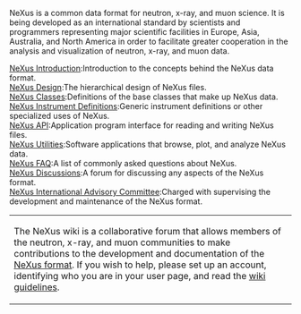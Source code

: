 NeXus is a common data format for neutron, x-ray, and muon science.  It is being developed as an international standard by scientists and programmers representing major scientific facilities in Europe, Asia, Australia, and North America in order to facilitate greater cooperation in the analysis and visualization of neutron, x-ray, and muon data.   
;[[Introduction|NeXus Introduction]]:Introduction to the concepts behind the NeXus data format.
;[[Design|NeXus Design]]:The hierarchical design of NeXus files.
;[[Design#NeXus_Classes|NeXus Classes]]:Definitions of the base classes that make up NeXus data.
;[[Instruments|NeXus Instrument Definitions]]:Generic instrument definitions or other specialized uses of NeXus.
;[[Application_Program_Interface|NeXus API]]:Application program interface for reading and writing NeXus files.
;[[Utilities|NeXus Utilities]]:Software applications that browse, plot, and analyze NeXus data.
;[[FAQ|NeXus FAQ]]:A list of commonly asked questions about NeXus.
;[[Discussions|NeXus Discussions]]:A forum for discussing any aspects of the NeXus format.
;[[NIAC|NeXus International Advisory Committee]]:Charged with supervising the development and maintenance of the NeXus format.

{| align="center"  width="90%"  style="border:solid navy 1px; padding: 5px;font-size:0.85em"  
|-
|The NeXus wiki is a collaborative forum that allows members of the neutron, x-ray, and muon communities to make contributions to the development and documentation of the [http://www.nexus.anl.gov/ NeXus format].  If you wish to help, please set up an account, identifying who you are in your user page, and read the [[Help:Contents#Guidelines|wiki guidelines]].
|}